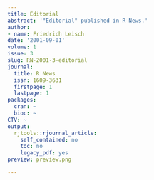 ```yaml
---
title: Editorial
abstract: '"Editorial" published in R News.'
author:
- name: Friedrich Leisch
date: '2001-09-01'
volume: 1
issue: 3
slug: RN-2001-3-editorial
journal:
  title: R News
  issn: 1609-3631
  firstpage: 1
  lastpage: 1
packages:
  cran: ~
  bioc: ~
CTV: ~
output:
  rjtools::rjournal_article:
    self_contained: no
    toc: no
    legacy_pdf: yes
preview: preview.png

---
```

